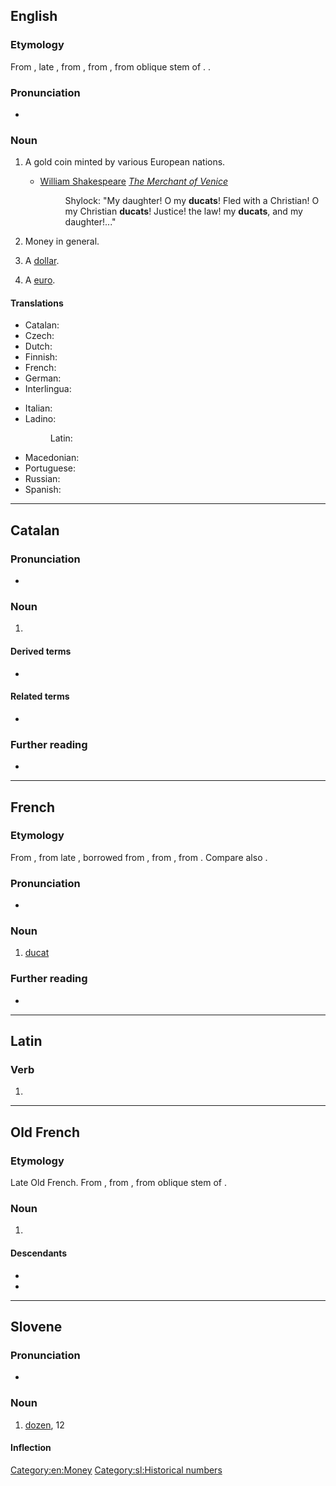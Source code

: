 {{also|ducât|dūcat}}
==English==

===Etymology===
{{PIE root|en|dewk}}
From {{etyl|frm|en}}, late {{etyl|fro|en}} {{m|fro|ducat}}, from {{etyl|roa-oit|en}} {{m|it|ducato}}, from {{etyl|ML.|en}} {{m|la|ducatus}}, from oblique stem of {{m|la|dux||duke; leader}}. {{doublet|en|duchy}}.

===Pronunciation===
* {{IPA|en|/ˈdʌkət/}}

===Noun===
{{wikipedia}}
{{en-noun}}

# {{lb|en|historical}} A gold coin minted by various European nations.
#* [[w:William Shakespeare|William Shakespeare]] ''[[w:The Merchant of Venice|The Merchant of Venice]]''
#*: Shylock: "My daughter! O my '''ducats'''! Fled with a Christian! O my Christian '''ducats'''! Justice! the law! my '''ducats''', and my daughter!..."
# Money in general.
# {{lb|en|informal}} A [[dollar]].
# {{lb|en|informal}} A [[euro]].

====Translations====
{{trans-top|historical gold coin}}
* Catalan: {{t+|ca|ducat|m}}
* Czech: {{t+|cs|dukát|m}}
* Dutch: {{t+|nl|dukaat|m}}
* Finnish: {{t|fi|dukaatti}}
* French: {{t+|fr|ducat|m}}
* German: {{t|de|Dukat|m}}
* Interlingua: {{t|ia|ducato}}
{{trans-mid}}
* Italian: {{t+|it|ducato}}
* Ladino:
*: Latin: {{t|lad|dukado|m}}
* Macedonian: {{t|mk|дукат|m|tr=dúkat}}
* Portuguese: {{t+|pt|ducado|m}}
* Russian: {{t+|ru|дука́т|m}}
* Spanish: {{t+|es|ducado|m}}
{{trans-bottom}}

[[Category:en:Money]]

----

==Catalan==

===Pronunciation===
* {{ca-IPA}}

===Noun===
{{ca-noun|m}}

# {{l|en|duchy}}

====Derived terms====
* {{l|ca|gran ducat}}

====Related terms====
* {{l|ca|duc}}

===Further reading===
* {{R:IEC2}}

----

==French==

===Etymology===
From {{inh|fr|frm|-}}, from late {{inh|fr|fro|-}}, borrowed from {{der|fr|it|ducato}}, from {{der|fr|ML.|ducātus}}, from {{m|la|dux||duke; leader}}. Compare also {{m|fr|duché}}.

===Pronunciation===
* {{fr-IPA}}

===Noun===
{{fr-noun|m}}

# {{lb|fr|numismatics}} [[#English|ducat]]

===Further reading===
* {{R:TLFi}}

----

==Latin==

===Verb===
{{la-verb-form|dūcat}}

# {{inflection of|la|dūcō||3|s|pres|actv|subj}}

----

==Old French==

===Etymology===
Late Old French. From {{etyl|roa-oit|fro}} {{m|it|ducato}}, from {{etyl|ML.|fro}} {{m|la|ducatus}}, from oblique stem of {{m|la|dux||duke; leader}}.

===Noun===
{{fro-noun|m}}

# {{l|en|ducat}} {{gloss|historical coin}}

====Descendants====
* {{desc|en|ducat|bor=1}}
* {{desc|fr|ducat}}

----

==Slovene==

===Pronunciation===
* {{sl-IPA|dūcat}}

===Noun===
{{sl-noun|dūcat|m-in}}

# [[dozen]], 12

====Inflection====
{{sl-decl-noun-m|dūcat}}

[[Category:sl:Historical numbers]]